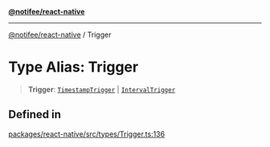 [**@notifee/react-native**](react-native/reference/index)

***

[@notifee/react-native](react-native/reference/index) / Trigger

# Type Alias: Trigger

> **Trigger**: [`TimestampTrigger`](react-native/reference/Interface.TimestampTrigger) | [`IntervalTrigger`](react-native/reference/Interface.IntervalTrigger)

## Defined in

[packages/react-native/src/types/Trigger.ts:136](https://github.com/invertase/notifee/blob/main/packages/react-native/src/types/Trigger.ts#L136)
